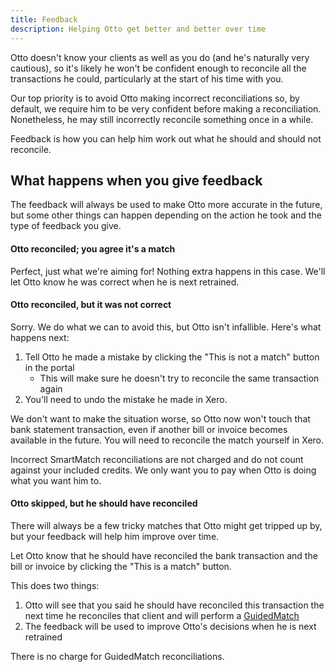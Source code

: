 ```yaml
---
title: Feedback
description: Helping Otto get better and better over time
---
```



Otto doesn't know your clients as well as you do (and he's naturally very cautious), so it's likely he won't be confident enough to reconcile all the transactions he could, particularly at the start of his time with you.

Our top priority is to avoid Otto making incorrect reconciliations so, by default, we require him to be very confident before making a reconciliation. Nonetheless, he may still incorrectly reconcile something once in a while.

Feedback is how you can help him work out what he should and should not reconcile.

## What happens when you give feedback

The feedback will always be used to make Otto more accurate in the future, but some other things can happen depending on the action he took and the type of feedback you give.

#### Otto reconciled; you agree it's a match

Perfect, just what we're aiming for! Nothing extra happens in this case. We'll let Otto know he was correct when he is next retrained.

#### Otto reconciled, but it was not correct

Sorry. We do what we can to avoid this, but Otto isn't infallible. Here's what happens next:

1. Tell Otto he made a mistake by clicking the "This is not a match" button in the portal
   - This will make sure he doesn't try to reconcile the same transaction again
2. You'll need to undo the mistake he made in Xero.

We don't want to make the situation worse, so Otto now won't touch that bank statement transaction, even if another bill or invoice becomes available in the future. You will need to reconcile the match yourself in Xero.

<Aside>
  Incorrect SmartMatch reconciliations are not charged and do not count against
  your included credits. We only want you to pay when Otto is doing what you
  want him to.
</Aside>

#### Otto skipped, but he should have reconciled

There will always be a few tricky matches that Otto might get tripped up by, but your feedback will help him improve over time.

Let Otto know that he should have reconciled the bank transaction and the bill or invoice by clicking the "This is a match" button.

This does two things:

1. Otto will see that you said he should have reconciled this transaction the next time he reconciles that client and will perform a [GuidedMatch](../guidedmatch)
2. The feedback will be used to improve Otto's decisions when he is next retrained

<Aside>There is no charge for GuidedMatch reconciliations.</Aside>
